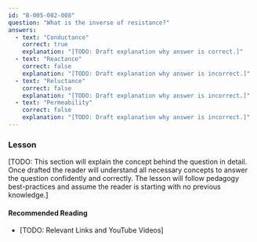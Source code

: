 ```yaml
---
id: "B-005-002-008"
question: "What is the inverse of resistance?"
answers:
  - text: "Conductance"
    correct: true
    explanation: "[TODO: Draft explanation why answer is correct.]"
  - text: "Reactance"
    correct: false
    explanation: "[TODO: Draft explanation why answer is incorrect.]"
  - text: "Reluctance"
    correct: false
    explanation: "[TODO: Draft explanation why answer is incorrect.]"
  - text: "Permeability"
    correct: false
    explanation: "[TODO: Draft explanation why answer is incorrect.]"
---
```


### Lesson

[TODO: This section will explain the concept behind the question in detail. Once drafted the reader will understand all necessary concepts to answer the question confidently and correctly. The lesson will follow pedagogy best-practices and assume the reader is starting with no previous knowledge.]

#### Recommended Reading

- [TODO: Relevant Links and YouTube Videos]
